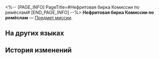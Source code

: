 <%-- [PAGE_INFO]
PageTitle=#Нефритовая бирка Комиссии по ремёслам#
[END_PAGE_INFO] --%>
{{Предмет Инфобокс
|id          = 140124
|Изображение = Предмет Нефритовая бирка Комиссии по ремёслам.png
|Тип         = Предмет миссии
|Инвентарь   = Миссии
|Редкость    = 3
|Эффект      = 
|Описание    = Жетон, необходимый для открытия важных дверей.
}}
'''Нефритовая бирка Комиссии по ремёслам''' — [[Предмет миссии]].

==На других языках==
{{На других языках
|en   = Artisanship Commission Jade Seal
|zhs  = 工造司玉符
|zht  = 工造司玉符
|ja   = 工造司玉符
|ko   = 공조사 옥패
|es   = Sello de jade de la Comisión de Artesanía
|fr   = Sceau de jade de la Commission de l'artisanat
|ru   = Нефритовая бирка Комиссии по ремёслам
|th   = ตราหยก Artisanship Commission
|vi   = Ngọc Phù Sở Công Nghiệp
|de   = Jadesiegel der Kunsthandwerkskommission
|id   = Segel Giok Artisanship Commission
|pt   = Selo de Jade da Comissão de Artesanato
}}

==История изменений==
{{История изменений|3.5}}